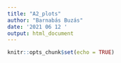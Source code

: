 ```yaml
---
title: "A2_plots"
author: "Barnabás Buzás"
date: '2021 06 12 '
output: html_document
---
```


```r
knitr::opts_chunk$set(echo = TRUE)
```

